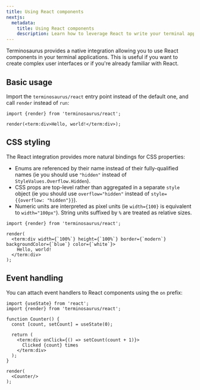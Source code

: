 ```yaml
---
title: Using React components
nextjs:
  metadata:
    title: Using React components
    description: Learn how to leverage React to write your terminal applications.
---
```


Terminosaurus provides a native integration allowing you to use React components in your terminal applications. This is useful if you want to create complex user interfaces or if you're already familiar with React.

## Basic usage

Import the `terminosaurus/react` entry point instead of the default one, and call `render` instead of `run`:

```tsx component="XTermExample" rows={1}
import {render} from 'terminosaurus/react';

render(<term:div>Hello, world!</term:div>);
```

## CSS styling

The React integration provides more natural bindings for CSS properties:

- Enums are referenced by their name instead of their fully-qualified names (ie you should use `"hidden"` instead of `StyleValues.Overflow.Hidden`).
- CSS props are top-level rather than aggregated in a separate `style` object (ie you should use `overflow="hidden"` instead of `style={{overflow: "hidden"}}`).
- Numeric units are interpreted as pixel units (ie `width={100}` is equivalent to `width="100px"`). String units suffixed by `%` are treated as relative sizes.

```tsx component="XTermExample" rows={5}
import {render} from 'terminosaurus/react';

render(
  <term:div width={`100%`} height={`100%`} border={`modern`} backgroundColor={`blue`} color={`white`}>
    Hello, world!
  </term:div>
);
```

## Event handling

You can attach event handlers to React components using the `on` prefix:

```tsx component="XTermExample" rows={1}
import {useState} from 'react';
import {render} from 'terminosaurus/react';

function Counter() {
  const [count, setCount] = useState(0);

  return (
    <term:div onClick={() => setCount(count + 1)}>
      Clicked {count} times
    </term:div>
  );
}

render(
  <Counter/>
);
```
